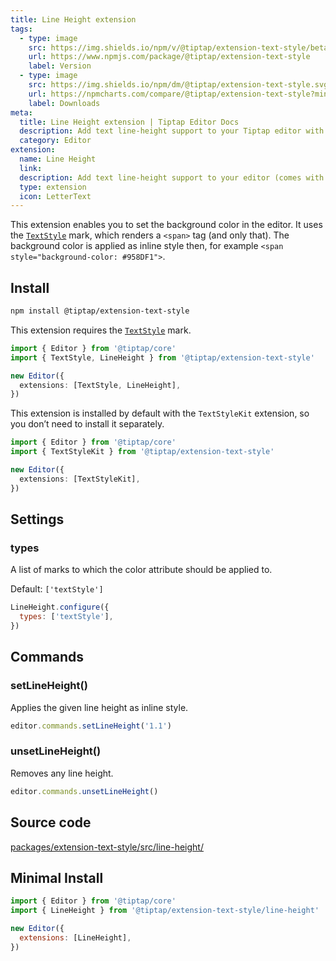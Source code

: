 ```yaml
---
title: Line Height extension
tags:
  - type: image
    src: https://img.shields.io/npm/v/@tiptap/extension-text-style/beta?label=version
    url: https://www.npmjs.com/package/@tiptap/extension-text-style
    label: Version
  - type: image
    src: https://img.shields.io/npm/dm/@tiptap/extension-text-style.svg
    url: https://npmcharts.com/compare/@tiptap/extension-text-style?minimal=true
    label: Downloads
meta:
  title: Line Height extension | Tiptap Editor Docs
  description: Add text line-height support to your Tiptap editor with the Color extension. Learn more in our documentation.
  category: Editor
extension:
  name: Line Height
  link:
  description: Add text line-height support to your editor (comes with unlimited colors).
  type: extension
  icon: LetterText
---
```



This extension enables you to set the background color in the editor. It uses the [`TextStyle`](/editor/extensions/marks/text-style) mark, which renders a `<span>` tag (and only that). The background color is applied as inline style then, for example `<span style="background-color: #958DF1">`.

<CodeDemo path="/Extensions/LineHeight" />

## Install

```bash
npm install @tiptap/extension-text-style
```

This extension requires the [`TextStyle`](/editor/extensions/marks/text-style) mark.

```ts
import { Editor } from '@tiptap/core'
import { TextStyle, LineHeight } from '@tiptap/extension-text-style'

new Editor({
  extensions: [TextStyle, LineHeight],
})
```

This extension is installed by default with the `TextStyleKit` extension, so you don’t need to install it separately.

```ts
import { Editor } from '@tiptap/core'
import { TextStyleKit } from '@tiptap/extension-text-style'

new Editor({
  extensions: [TextStyleKit],
})
```

## Settings

### types

A list of marks to which the color attribute should be applied to.

Default: `['textStyle']`

```js
LineHeight.configure({
  types: ['textStyle'],
})
```

## Commands

### setLineHeight()

Applies the given line height as inline style.

```js
editor.commands.setLineHeight('1.1')
```

### unsetLineHeight()

Removes any line height.

```js
editor.commands.unsetLineHeight()
```

## Source code

[packages/extension-text-style/src/line-height/](https://github.com/ueberdosis/tiptap/blob/main/packages/extension-text-style/src/line-height/)

## Minimal Install

```js
import { Editor } from '@tiptap/core'
import { LineHeight } from '@tiptap/extension-text-style/line-height'

new Editor({
  extensions: [LineHeight],
})
```

